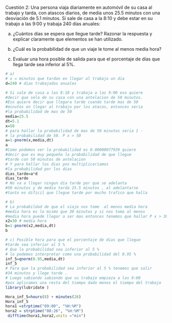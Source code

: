 Cuestión 2: Una persona viaja diariamente en automóvil de su 
casa al trabajo y tarda, con atascos diarios, de media unos 
25.5 minutos con una desviación de 5.1 minutos. Si sale de
casa a la 8:10 y debe estar en su trabajo a las 9:00 y trabaja 
240 días anuales: 

a) ¿Cuántos días se espera que llegue tarde? Razonar la respuesta y explicar claramente que elementos se han utilizado.

b) ¿Cuál es la probabilidad de que un viaje le tome al menos media hora? 

c) Evaluar una hora posible de salida para que el porcentaje
de días que llega tarde sea inferior al 5%.  

```{r}
# a) 
# x = minutos que tardan en llegar al trabajo un dia 
d=240 # dias trabajados anuales

# Si sale de casa a las 8:10 y trabaja a las 9:00 eso quiere 
#decir que sela de su casa con una antelacion de 50 minutos.
#Eso quiere decir que llegara tarde cuando tarde mas de 50 
#minutos en llegar al trabajo por los atacos, entonces seria 
#la probabilidad de mas de 50
media=25.5
dt=5.1
x=50
# para hallar la probabilidad de mas de 50 minutos seria 1 - 
# la probabilidad de 50. P x > 50 
a=1-pnorm(x,media,dt)
a
#Como podemos ver la probabilidad es 0.00000077939 quiere
#decir que es muy pequeña la probabilidad de que llegue 
#tarde con 50 minutos de antelacion
# Y para hallar los dias pos multiplicariamos 
#la probabilidad por los dias
dias_tarde=a*d
dias_tarde
# No va a llegar ningun dia tarde por que se adelanta
#50 minutos y de media tarda 25.5 minutos , al adelantarse
#tanto es dificil que llegue tarde por mucho trafico que halla

```

```{r}
# b)
# La probabildad de que el viaje nos tome  al menos media hora
#media hora es lo mismo que 30 minutos y si nos toma al menos 
#media hora puede llegar a ser mas entonces tenemos que hallar P x > 30
x2=30 # media hora 
b=1-pnorm(x2,media,dt)
b
```
```{r}
# c) Posible hora para que el porcentaje de dias que llegue 
#tarde sea inferior al 5 %
# Que la probabilidad sea inferior al 5 % 
# lo podemos interpretar como una probabilidad del 0.95 %
inf_5=qnorm(0.95,media,dt)
inf_5
# Para que la probabilidad sea inferior al 5 % tenemos que salir 
#34 minutos y llege tarde .
# Luego sabiendo sabiendo que su trabajo empieza a las 9:00 
#pos aplicamos una resta del tiempo dado menos el tiempo del trabajo
library(lubridate )

Hora_inf_5=hours(8) + minutes(26)
Hora_inf_5
hora1 =strptime("09:00", "%H:%M")
hora2 = strptime("08:26", "%H:%M") 
 difftime(hora1,hora2,units ="min")
```


